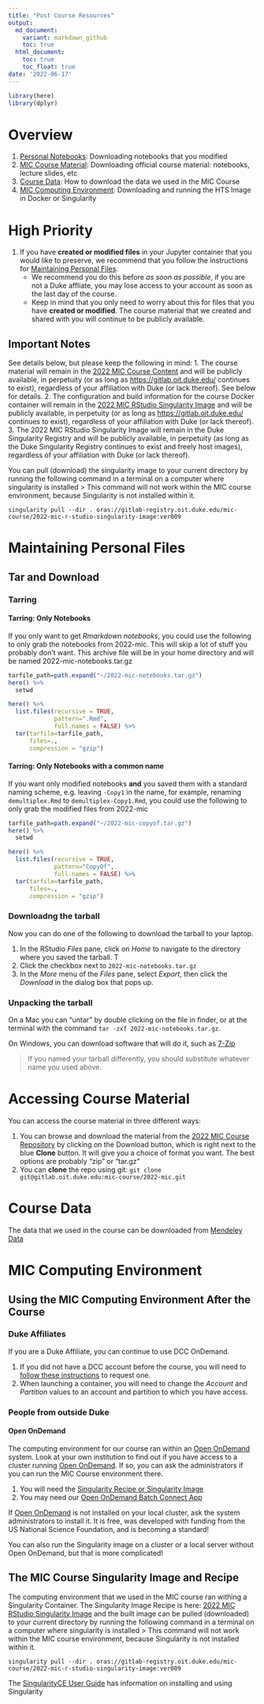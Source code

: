 ```yaml
---
title: "Post Course Resources"
output:
  md_document:
    variant: markdown_github
    toc: true
  html_document:
    toc: true
    toc_float: true
date: '2022-06-17'
---
```


```r
library(here)
library(dplyr)
```

# Overview
1. [Personal Notebooks](#Maintaining-Personal-Files): Downloading notebooks that you modified
2. [MIC Course Material](#Accessing-Course-Material): Downloading official course material: notebooks, lecture slides, etc
3. [Course Data](#Course-Data): How to download the data we used in the MIC Course
4. [MIC Computing Environment](#MIC-Computing-Environment): Downloading and running the HTS Image in Docker or Singularity

<!-- #region -->
# High Priority

1. If you have **created or modified files** in your Jupyter container that you would like to preserve, we recommend that you follow the instructions for [Maintaining Personal Files](#Maintaining-Personal-Files).
    - We recommend you do this before *as soon as possible*, if you are not a Duke affliate, you may lose access to your account as soon as the last day of the course.
    - Keep in mind that you only need to worry about this for files that you have  **created or modified**.  The course material that we created and shared with you will continue to be publicly available.

## Important Notes

See details below, but please keep the following in mind:
1.  The course material will remain in the [2022 MIC Course Content](https://gitlab.oit.duke.edu/mic-course/2022-mic) and will be publicly available, in perpetuity (or as long as <https://gitlab.oit.duke.edu/> continues to exist), regardless of your affiliation with Duke (or lack thereof). See below for details.
2.  The configuration and build information for the course Docker container will remain in the [2022 MIC RStudio Singularity Image](https://gitlab.oit.duke.edu/mic-course/2022-mic-r-studio-singularity-image) and will be publicly available, in perpetuity (or as long as <https://gitlab.oit.duke.edu/> continues to exist), regardless of your affiliation with Duke (or lack thereof).
3. The 2022 MIC RStudio Singularity Image will remain in the Duke Singularity Registry and will be publicly available, in perpetuity (as long as the Duke Singularity Registry continues to exist and freely host images), regardless of your affiliation with Duke (or lack thereof).

You can pull (download) the singularity image to your current directory by running the following command in a terminal on a computer where singularity is installed
> This command will not work within the MIC course environment, because Singularity is not installed within it.
```
singularity pull --dir . oras://gitlab-registry.oit.duke.edu/mic-course/2022-mic-r-studio-singularity-image:ver009
```

# Maintaining Personal Files
## Tar and Download
### Tarring

#### Tarring: Only Notebooks
If you only want to get *Rmarkdown notebooks*, you could use the following to only grab the notebooks from 2022-mic. This will skip a lot of stuff you probably don't want. This archive file will be in your home directory and will be named 2022-mic-notebooks.tar.gz
<!-- #endregion -->

```r
tarfile_path=path.expand("~/2022-mic-notebooks.tar.gz")
here() %>%
  setwd

here() %>%
  list.files(recursive = TRUE, 
             pattern=".Rmd",
             full.names = FALSE) %>%
  tar(tarfile=tarfile_path,
      files=.,
      compression = "gzip")
```
#### Tarring: Only Notebooks with a common name

If you want only modified notebooks **and** you saved them with a standard naming scheme, e.g. leaving `-Copy1` in the name, for example, renaming `demultiplex.Rmd` to `demultiplex-Copy1.Rmd`, you could use the following to only grab the modified files from 2022-mic

```r
tarfile_path=path.expand("~/2022-mic-copyof.tar.gz")
here() %>%
  setwd

here() %>%
  list.files(recursive = TRUE, 
             pattern="CopyOf",
             full.names = FALSE) %>%
  tar(tarfile=tarfile_path,
      files=.,
      compression = "gzip")
```
<!-- #region -->
### Downloadng the tarball

Now you can do one of the following to download the tarball to your laptop. 

1. In the RStudio *Files* pane, click on *Home* to navigate to the directory where you saved the tarball.  T
2. Click the checkbox next to `2022-mic-notebooks.tar.gz`
3. In the *More* menu of the *Files* pane, select *Export*, then click the *Download* in the dialog box that pops up.

### Unpacking the tarball
On a Mac you can "untar" by double clicking on the file in finder, or at the terminal with the command `tar -zxf 2022-mic-notebooks.tar.gz`.

On Windows, you can download software that will do it, such as [7-Zip](http://www.7-zip.org/)

> If you named your tarball differently, you should substitute whatever name you used above.

# Accessing Course Material

You can access the course material in three different ways:

1.  You can browse and download the material from the [2022 MIC Course Repository](https://gitlab.oit.duke.edu/mic-course/2022-mic) by clicking on the Download button, which is right next to the blue **Clone** button. It will give you a choice of format you want. The best options are probably "zip" or "tar.gz"
2.  You can **clone** the repo using git: `git clone git@gitlab.oit.duke.edu:mic-course/2022-mic.git`

# Course Data
The data that we used in the course can be downloaded from [Mendeley Data](https://data.mendeley.com/datasets/3f4rsk96kf/3)

# MIC Computing Environment
## Using the MIC Computing Environment After the Course
### Duke Affiliates
If you are a Duke Affiliate, you can continue to use DCC OnDemand. 

1. If you did not have a DCC account before the course, you will need to [follow these instructions](https://oit-rc.pages.oit.duke.edu/rcsupportdocs/dcc/#getting-a-dcc-account) to request one. 
2. When launching a container, you will need to change the *Account* and *Partition* values to an account and partition to which you have access.

### People from outside Duke
#### Open OnDemand
The computing environment for our course ran within an [Open OnDemand](https://openondemand.org/) system. Look at your own institution to find out if you have access to a cluster running [Open OnDemand](https://openondemand.org/). If so, you can ask the administrators if you can run the MIC Course environment there. 

1. You will need the [Singularity Recipe or Singularity Image](#The-MIC-Course-Singularity-Image-and-Recipe)
2. You may need our [Open OnDemand Batch Connect App](https://gitlab.oit.duke.edu/chsi-informatics/ood_apps/mic-course-bc)

If [Open OnDemand](https://openondemand.org/) is not installed on your local cluster, ask the system administrators to install it. It is free, was developed with funding from the US National Science Foundation, and is becoming a standard!

You can also run the Singularity image on a cluster or a local server without Open OnDemand, but that is more complicated!


## The MIC Course Singularity Image and Recipe
The computing environment that we used in the MIC course ran withing a Singularity Container. The Singularity Image Recipe is here: [2022 MIC RStudio Singularity Image](https://gitlab.oit.duke.edu/mic-course/2022-mic-r-studio-singularity-image) and the built image can be pulled (downloaded) to your current directory by running the following command in a terminal on a computer where singularity is installed
> This command will not work within the MIC course environment, because Singularity is not installed within it.
```
singularity pull --dir . oras://gitlab-registry.oit.duke.edu/mic-course/2022-mic-r-studio-singularity-image:ver009
```
The [SingularityCE User Guide](https://docs.sylabs.io/guides/latest/user-guide/) has information on installing and using Singularity 
